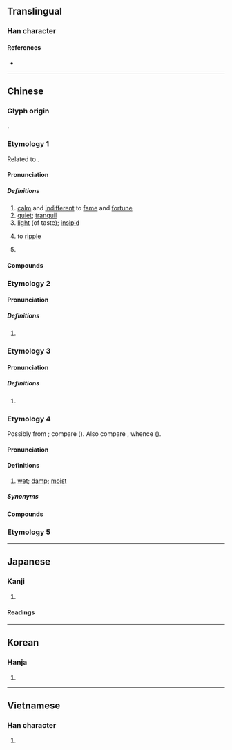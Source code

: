 {{also|淡}}
{{character info}}
==Translingual==

===Han character===
{{Han char|rn=85|rad=水|as=13|sn=16|four=37161|canj=ENCR|ids=⿰氵詹}}

====References====
* {{Han ref|kx=0653.360|dkj=18421|dj=1064.010|hdz=31762.010|uh=6FB9|ud=28601|bh=BF46|bd=48966}}

----

==Chinese==

===Glyph origin===
{{Han etym}}
{{Han compound|氵|alt1=水|詹|ls=psc|c1=s|c2=p}}.

===Etymology 1===
{{zh-forms|alt=贍}}
Related to {{och-l|淡}}.

====Pronunciation====
{{zh-pron
|m=dàn
|c=daam6,taam5
|h=pfs=
|md=
|mn=xm,zz,tw:tām/qz:tǎm
|mn-t=dan6
|w=
|mc=2+3
|oc=1,2+3
|cat=a
}}

=====Definitions=====
{{zh-hanzi}}

# [[calm]] and [[indifferent]] to [[fame]] and [[fortune]]
# [[quiet]]; [[tranquil]]
# [[light]] (of taste); [[insipid]]
# {{lb|zh|of water}} to [[ripple]]
# {{surname|zh}}

====Compounds====
{{zh-der|恬澹|慘澹|慘澹經營|暗澹|清澹|澄澹精致|澹彩|澹泊|澹泊寡欲|澹泊明志|澹淡|澹淡經營|澹澉|澹澹|澹然|澹蕩|澹話|澹灎|澹灔}}

===Etymology 2===

====Pronunciation====
{{zh-pron
|m=tán
|c=taam4
|mn=tâm
|mn-t=tam5
|mc=1
|oc=n,1
|cat=pn
}}

=====Definitions=====
{{zh-hanzi}}

# {{zh-only|澹臺|a [[surname]]}}

===Etymology 3===

====Pronunciation====
{{zh-pron
|m=dān
|cat=pn
}}

=====Definitions=====
{{zh-hanzi}}

# {{zh-only|澹林}}

===Etymology 4===
{{zh-forms|alt=霑,淫,㴷,淡,𣸄,濕}}
Possibly from {{der|zh|aav}}; compare {{cog|vi|đầm||swamp; to be soaking; be sopping wet}} ({{zh-ref|Norman and Mei, 1976}}). Also compare {{cog|tai-pro|*domᴬ||wet}}, whence {{cog|za|dumz||wet; soaked}} ({{zh-ref|Yue-Hashimoto, 1976}}).

====Pronunciation====
{{zh-pron
|mn=tâm
|mn-t=dam5
|cat=a
}}

====Definitions====
{{zh-hanzi}}

# {{lb|zh|dialectal Min Dong|Min Nan|Puxian Min}} [[wet]]; [[damp]]; [[moist]]

=====Synonyms=====
{{zh-dial|濕}}

====Compounds====
{{zh-der|澹漉漉|澹糊糊|澹濕|澹耳}}

===Etymology 5===
{{zh-see|贍|v}}

----

==Japanese==

===Kanji===
{{ja-kanji|grade=|rs=水13}}

# {{rfdef|ja|sort=水13}}

====Readings====
{{ja-readings
|goon=だん, ぜん
|kanon=たん, せん
|kun=あわ-い
}}

----

==Korean==

===Hanja===
{{ko-hanja|hangeul=[[담]], [[섬]]|eumhun=|rv=dam, seom|mr=tam, sŏm|y=tam, sem}}

# {{rfdef|ko|sort=水13}}

----

==Vietnamese==

===Han character===
{{vi-readings|reading=đam, đàm, đạm|rs=水13}}

# {{rfdef|vi|sort=水13}}
